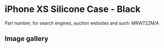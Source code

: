 # iPhone XS Silicone Case - Black

Part number, for search engines, auction websites and such: MRW72ZM/A

## Image gallery

<div style={{ width: "768px" }}>
  <GalleryComponent
    images={[
      {
        original: "/everysource/MRW72",
        thumbnail: "/everypreview/MRW72",
      },
      {
        original: "/everysource/MRW72_AV1_GOLD",
        thumbnail: "/everypreview/MRW72_AV1_GOLD",
      },
      {
        original: "/everysource/MRW72_AV1_SILVER",
        thumbnail: "/everypreview/MRW72_AV1_SILVER",
      },
      {
        original: "/everysource/MRW72_AV1_SPACE_GRAY",
        thumbnail: "/everypreview/MRW72_AV1_SPACE_GRAY",
      },
      {
        original: "/everysource/MRW72_AV2",
        thumbnail: "/everypreview/MRW72_AV2",
      }
    ]}
  />
</div>